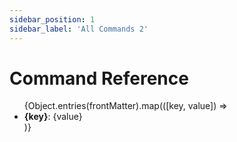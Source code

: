 ```yaml
---
sidebar_position: 1
sidebar_label: 'All Commands 2'
---
```


# Command Reference
<ul>
  {Object.entries(frontMatter).map(([key, value]) => <li key={key}><b>{key}</b>: {value}</li>)}
</ul>

<DiscourseComments url={window.location.href}/>